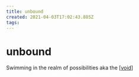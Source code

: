 ```yaml
---
title: unbound
created: 2021-04-03T17:02:43.885Z
tags:
---
```


# unbound

Swimming in the realm of possibilities aka the [[void]]

[//begin]: # "Autogenerated link references for markdown compatibility"
[void]: void "void"
[//end]: # "Autogenerated link references"